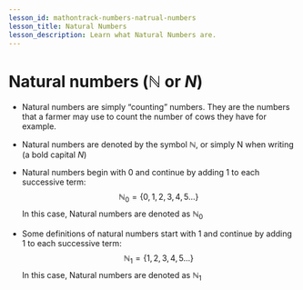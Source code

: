 ```yaml
---
lesson_id: mathontrack-numbers-natrual-numbers
lesson_title: Natural Numbers
lesson_description: Learn what Natural Numbers are.
---
```


# Natural numbers ($ℕ$ or $N$)
- Natural numbers are simply “counting” numbers. They are the numbers that a farmer may use to count the number of cows they have for example.

- Natural numbers are denoted by the symbol $ℕ$, or simply N when writing 
(a bold capital $N$)

- Natural numbers begin with 0 and continue by adding 1 to each successive term:
$$ℕ_0= \{0, 1, 2, 3, 4, 5…\}$$
In this case, Natural numbers are denoted as $ℕ_0$

- Some definitions of natural numbers start with 1 and continue by adding 1 to each successive term:
$$ℕ_1= \{1, 2, 3, 4, 5…\}$$
In this case, Natural numbers are denoted as $ℕ_1$
